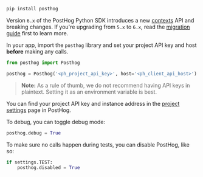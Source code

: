 ```bash
pip install posthog
```


<CalloutBox icon="IconInfo" title="Upgrading to v6" type="fyi">

Version `6.x` of the PostHog Python SDK introduces a new [contexts](/docs/libraries/python#contexts) API and breaking changes. If you're upgrading from `5.x` to `6.x`, read the [migration guide](/tutorials/python-v6-migration) first to learn more.

</CalloutBox>

In your app, import the `posthog` library and set your project API key and host **before** making any calls.

```python
from posthog import Posthog

posthog = Posthog('<ph_project_api_key>', host='<ph_client_api_host>')
```

> **Note:** As a rule of thumb, we do not recommend having API keys in plaintext. Setting it as an environment variable is best.

You can find your project API key and instance address in the [project settings](https://app.posthog.com/project/settings) page in PostHog.

To debug, you can toggle debug mode:

```python
posthog.debug = True
```

To make sure no calls happen during tests, you can disable PostHog, like so:

```python
if settings.TEST:
    posthog.disabled = True
```
